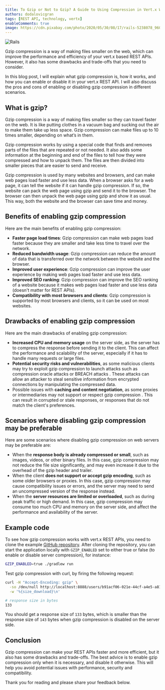```yaml
---
title: To Gzip or Not to Gzip? A Guide to Using Compression in Vert.x Web
authors: dodalovicgran
tags: [REST API, technology, vertx]
enableComments: true
image: https://cdn.pixabay.com/photo/2020/05/30/08/17/rails-5238078_960_720.jpg
---
```


![Rails](./elephants.png)

Gzip compression is a way of making files smaller on the web, which can improve the performance and efficiency of your vert.x based REST APIs. However, it also has some drawbacks and trade-offs that
you need to consider.

In this blog post, I will explain what gzip compression is, how it works, and how you can enable or disable it in your vert.x REST API.
I will also discuss the pros and cons of enabling or disabling gzip compression in different scenarios.

<!--truncate-->

## What is gzip?

Gzip compression is a way of making files smaller so they can travel faster on the web. It is like putting clothes in a vacuum bag and sucking out the air to make them take up less space. Gzip compression can make
files up to 10 times smaller, depending on what’s in them.

Gzip compression works by using a special code that finds and removes parts of the files that are repeated or not needed. It also adds some information at the beginning and end of the files to tell how they
were compressed and how to unpack them. The files are then divided into smaller pieces that are easier to send and receive.

Gzip compression is used by many websites and browsers, and can make web pages load faster and use less data. When a browser asks for a web page, it can tell the website if it can handle gzip compression.
If so, the website can pack the web page using gzip and send it to the browser. The browser can then unpack the web page using gzip and show it as usual. This way, both the website and the browser can save
time and money.

## Benefits of enabling gzip compression

Here are the main benefits of enabling gzip compression:

* **Faster page load times**: Gzip compression can make web pages load faster because they are smaller and take less time to travel over the network.
* **Reduced bandwidth usage**: Gzip compression can reduce the amount of data that is transferred over the network between the website and the browser.
* **Improved user experience**: Gzip compression can improve the user experience by making web pages load faster and use less data.
* **Improved SEO ranking**: Gzip compression can improve the SEO ranking of a website because it makes web pages load faster and use less data (doesn't matter for REST APIs).
* **Compatibility with most browsers and clients**: Gzip compression is supported by most browsers and clients, so it can be used on most websites.

## Drawbacks of enabling gzip compression

Here are the main drawbacks of enabling gzip compression:

* **Increased CPU and memory usage** on the server side, as the server has to compress the response before sending it to the client. This can affect the
performance and scalability of the server, especially if it has to handle many requests or large files.
* **Potential security risks and vulnerabilities**, as some malicious clients may try to exploit gzip compression to launch attacks such as compression
oracle attacks or BREACH attacks . These attacks can allow an attacker to steal sensitive information from encrypted connections by manipulating the
compressed data.
* Possible issues with **caching and content negotiation**, as some proxies or intermediaries may not support or respect gzip compression . This can result
in corrupted or stale responses, or responses that do not match the client's preferences.

## Scenarios where disabling gzip compression may be preferable

Here are some scenarios where disabling gzip compression on web servers may be preferable are:

* When the **response body is already compressed or small**, such as images, videos, or other binary files. In this case, gzip compression may not
reduce the file size significantly, and may even increase it due to the overhead of the gzip header and trailer.
* When the client **does not support or accept gzip encoding**, such as some older browsers or proxies. In this case, gzip compression may cause
compatibility issues or errors, and the server may need to send an uncompressed version of the response instead.
* When the **server resources are limited or overloaded**, such as during peak traffic or high demand. In this case, gzip compression may consume
too much CPU and memory on the server side, and affect the performance and availability of the server.

## Example code

To see how gzip compression works with vert.x REST APIs, you need to clone the example <u>[GitHub repository](https://github.com/gran-software-solutions/gzip-rest-vertx)</u>.
After cloning the repository, you can start the application locally with `GZIP_ENABLED` set to either true or false (to enable or disable server compression), for instance:

```bash
GZIP_ENABLED=true ./gradlew run
```

Test gzip compression with curl, by firing the following request:

```bash
curl -H "Accept-Encoding: gzip" \
  -so /dev/null http://localhost:8888/users/b91acf06-021e-44cf-a4e5-a815934ff004 \
  -w '%{size_download}\n'

# response size in bytes
133
```

You should get a response size of `133` bytes, which is smaller than the response size of `143` bytes when gzip compression is disabled on the server side.

## Conclusion

Gzip compression can make your REST APIs faster and more efficient, but it also has some drawbacks and trade-offs. The best advice is to
enable gzip compression only when it is necessary, and disable it otherwise. This will help you avoid potential issues with performance, security and compatibility.

Thank you for reading and please share your feedback below.
